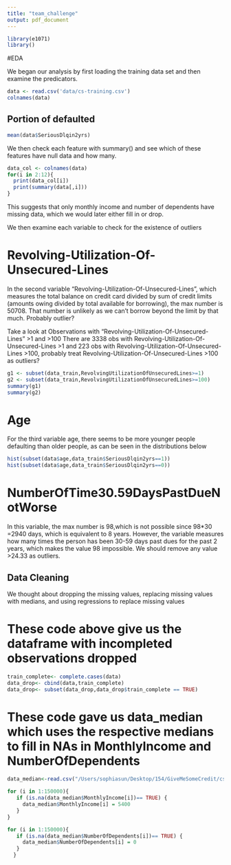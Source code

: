 ```yaml
---
title: "team_challenge"
output: pdf_document
---
```


```r
library(e1071)
library()
```
#EDA

We began our analysis by first loading the training data set and then examine the predicators.

```r
data <- read.csv('data/cs-training.csv')
colnames(data)
```

## Portion of defaulted
```r
mean(data$SeriousDlqin2yrs)
```


We then check each feature with summary() and see which of these features have null data and how many.

```r
data_col <- colnames(data)
for(i in 2:12){
  print(data_col[i])
  print(summary(data[,i]))
}
```
This suggests that only monthly income and number of dependents have missing data, which we would later either fill in or drop.

We then examine each variable to check for the existence of outliers


# Revolving-Utilization-Of-Unsecured-Lines
In the second variable "Revolving-Utilization-Of-Unsecured-Lines", which measures the total balance on credit card divided by sum of credit limits (amounts owing divided by total available for borrowing), the max number is 50708. That number is unlikely as we can't borrow beyond the limit by that much. Probably outlier?

Take a look at Observations with "Revolving-Utilization-Of-Unsecured-Lines" >1 and >100
There are 3338 obs with Revolving-Utilization-Of-Unsecured-Lines >1 and 223 obs with Revolving-Utilization-Of-Unsecured-Lines >100, probably treat Revolving-Utilization-Of-Unsecured-Lines >100 as outliers?

```r
g1 <- subset(data_train,RevolvingUtilizationOfUnsecuredLines>=1)
g2 <- subset(data_train,RevolvingUtilizationOfUnsecuredLines>=100)
summary(g1)
summary(g2)
```

# Age
For the third variable age, there seems to be more younger people defaulting than older people, as can be seen in the distributions below
```r
hist(subset(data$age,data_train$SeriousDlqin2yrs==1))
hist(subset(data$age,data_train$SeriousDlqin2yrs==0))
```

# NumberOfTime30.59DaysPastDueNotWorse

In this variable, the max number is 98,which is not possible since 98*30 =2940 days, which is equivalent to 8 years. 
However, the variable measures how many times the person has been 30-59 days past dues for the past 2 years, which makes the value 98 impossible. We should remove any value >24.33 as outliers. 






## Data Cleaning

We thought about dropping the missing values, replacing missing values with medians, and using regressions to replace missing values

# These code above give us the dataframe with incompleted observations dropped 
```r
train_complete<- complete.cases(data)
data_drop<- cbind(data,train_complete)
data_drop<- subset(data_drop,data_drop$train_complete == TRUE)
```

# These code gave us data_median which uses the respective medians to fill in NAs in MonthlyIncome and NumberOfDependents
```r
data_median<-read.csv("/Users/sophiasun/Desktop/154/GiveMeSomeCredit/cs-training.csv",header= TRUE,sep=",")

for (i in 1:150000){
   if (is.na(data_median$MonthlyIncome[i])== TRUE) {
     data_median$MonthlyIncome[i] = 5400
   }
}

for (i in 1:150000){
   if (is.na(data_median$NumberOfDependents[i])== TRUE) {
     data_median$NumberOfDependents[i] = 0
   }
  }

```

